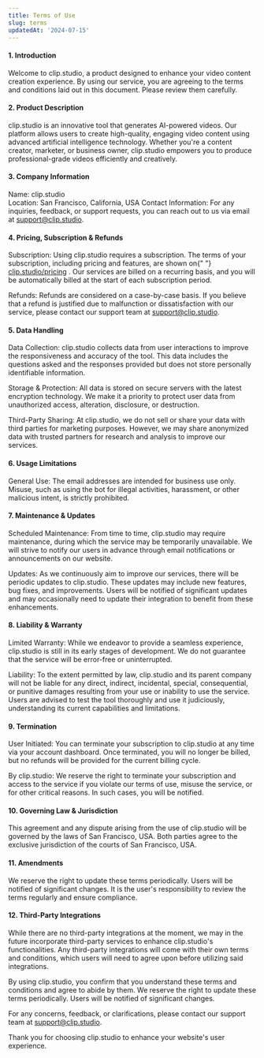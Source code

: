 ```yaml
---
title: Terms of Use
slug: terms
updatedAt: '2024-07-15'
---
```


#### 1. Introduction

Welcome to clip.studio, a product designed to enhance your video content creation experience. By using our service, you are agreeing to the terms and conditions laid out in this document. Please review them carefully.

#### 2. Product Description

clip.studio is an innovative tool that generates AI-powered videos. Our platform allows users to create high-quality, engaging video content using advanced artificial intelligence technology. Whether you're a content creator, marketer, or business owner, clip.studio empowers you to produce professional-grade videos efficiently and creatively.

#### 3. Company Information

Name: clip.studio  
Location: San Francisco, California, USA
Contact Information: For any inquiries, feedback, or support requests, you can reach out to us via email at support@clip.studio.

#### 4. Pricing, Subscription & Refunds

Subscription: Using clip.studio requires a subscription. The terms of your subscription, including pricing and features, are shown on{" "} [clip.studio/pricing](https://clip.studio/pricing) . Our services are billed on a recurring basis, and you will be automatically billed at the start of each subscription period.

Refunds: Refunds are considered on a case-by-case basis. If you believe that a refund is justified due to malfunction or dissatisfaction with our service, please contact our support team at support@clip.studio.

#### 5. Data Handling

Data Collection: clip.studio collects data from user interactions to improve the responsiveness and accuracy of the tool. This data includes the questions asked and the responses provided but does not store personally identifiable information.

Storage & Protection: All data is stored on secure servers with the latest encryption technology. We make it a priority to protect user data from unauthorized access, alteration, disclosure, or destruction.

Third-Party Sharing: At clip.studio, we do not sell or share your data with third parties for marketing purposes. However, we may share anonymized data with trusted partners for research and analysis to improve our services.

#### 6. Usage Limitations

General Use: The email addresses are intended for business use only. Misuse, such as using the bot for illegal activities, harassment, or other malicious intent, is strictly prohibited.

#### 7. Maintenance & Updates

Scheduled Maintenance: From time to time, clip.studio may require maintenance, during which the service may be temporarily unavailable. We will strive to notify our users in advance through email notifications or announcements on our website.

Updates: As we continuously aim to improve our services, there will be periodic updates to clip.studio. These updates may include new features, bug fixes, and improvements. Users will be notified of significant updates and may occasionally need to update their integration to benefit from these enhancements.

#### 8. Liability & Warranty

Limited Warranty: While we endeavor to provide a seamless experience, clip.studio is still in its early stages of development. We do not guarantee that the service will be error-free or uninterrupted.

Liability: To the extent permitted by law, clip.studio and its parent company will not be liable for any direct, indirect, incidental, special, consequential, or punitive damages resulting from your use or inability to use the service. Users are advised to test the tool thoroughly and use it judiciously, understanding its current capabilities and limitations.

#### 9. Termination

User Initiated: You can terminate your subscription to clip.studio at any time via your account dashboard. Once terminated, you will no longer be billed, but no refunds will be provided for the current billing cycle.

By clip.studio: We reserve the right to terminate your subscription and access to the service if you violate our terms of use, misuse the service, or for other critical reasons. In such cases, you will be notified.

#### 10. Governing Law & Jurisdiction

This agreement and any dispute arising from the use of clip.studio will be governed by the laws of San Francisco, USA. Both parties agree to the exclusive jurisdiction of the courts of San Francisco, USA.

#### 11. Amendments

We reserve the right to update these terms periodically. Users will be notified of significant changes. It is the user's responsibility to review the terms regularly and ensure compliance.

#### 12. Third-Party Integrations

While there are no third-party integrations at the moment, we may in the future incorporate third-party services to enhance clip.studio's functionalities. Any third-party integrations will come with their own terms and conditions, which users will need to agree upon before utilizing said integrations.

By using clip.studio, you confirm that you understand these terms and conditions and agree to abide by them. We reserve the right to update these terms periodically. Users will be notified of significant changes.

For any concerns, feedback, or clarifications, please contact our support team at support@clip.studio.

Thank you for choosing clip.studio to enhance your website's user experience.
